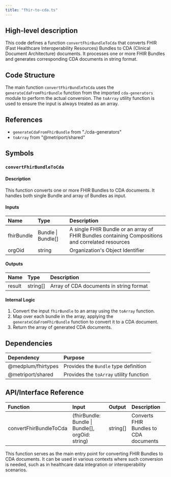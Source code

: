 ```yaml
---
title: "fhir-to-cda.ts"
---
```


## High-level description
This code defines a function `convertFhirBundleToCda` that converts FHIR (Fast Healthcare Interoperability Resources) Bundles to CDA (Clinical Document Architecture) documents. It processes one or more FHIR Bundles and generates corresponding CDA documents in string format.

## Code Structure
The main function `convertFhirBundleToCda` uses the `generateCdaFromFhirBundle` function from the imported `cda-generators` module to perform the actual conversion. The `toArray` utility function is used to ensure the input is always treated as an array.

## References
- `generateCdaFromFhirBundle` from "./cda-generators"
- `toArray` from "@metriport/shared"

## Symbols

### `convertFhirBundleToCda`
#### Description
This function converts one or more FHIR Bundles to CDA documents. It handles both single Bundle and array of Bundles as input.

#### Inputs
| Name | Type | Description |
|:-----|:-----|:------------|
| fhirBundle | Bundle \| Bundle[] | A single FHIR Bundle or an array of FHIR Bundles containing Compositions and correlated resources |
| orgOid | string | Organization's Object Identifier |

#### Outputs
| Name | Type | Description |
|:-----|:-----|:------------|
| result | string[] | Array of CDA documents in string format |

#### Internal Logic
1. Convert the input `fhirBundle` to an array using the `toArray` function.
2. Map over each bundle in the array, applying the `generateCdaFromFhirBundle` function to convert it to a CDA document.
3. Return the array of generated CDA documents.

## Dependencies
| Dependency | Purpose |
|:-----------|:--------|
| @medplum/fhirtypes | Provides the `Bundle` type definition |
| @metriport/shared | Provides the `toArray` utility function |

## API/Interface Reference
| Function | Input | Output | Description |
|:---------|:------|:-------|:------------|
| convertFhirBundleToCda | (fhirBundle: Bundle \| Bundle[], orgOid: string) | string[] | Converts FHIR Bundles to CDA documents |

This function serves as the main entry point for converting FHIR Bundles to CDA documents. It can be used in various contexts where such conversion is needed, such as in healthcare data integration or interoperability scenarios.
